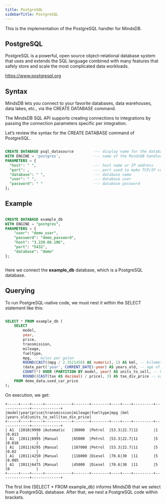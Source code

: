 ```yaml
---
title: PostgreSQL
sidebarTitle: PostgreSQL
---
```


This is the implementation of the PostgreSQL handler for MindsDB.

## PostgreSQL
PostgreSQL is a powerful, open source object-relational database system that uses and extends the SQL language combined with many features that safely store and scale the most complicated data workloads.

https://www.postgresql.org

## Syntax

MindsDB lets you connect to your favorite databases, data warehouses, data lakes, etc., via the CREATE DATABASE command.

The MindsDB SQL API supports creating connections to integrations by passing the connection parameters specific per integration.

Let’s review the syntax for the CREATE DATABASE command of PostgreSQL.

```sql

CREATE DATABASE psql_datasource         --- display name for the database
WITH ENGINE = 'postgres',               --- name of the MindsDB handler
PARAMETERS = {
  "host": " ",                          --- host name or IP address
  "port": ,                             --- port used to make TCP/IP connection
  "database": " ",                      --- database name
  "user": " ",                          --- database user
  "password": " "                       --- database password
};

```

## Example

```sql

CREATE DATABASE example_db
WITH ENGINE = "postgres",
PARAMETERS = {
    "user": "demo_user",
    "password": "demo_password",
    "host": "3.220.66.106",
    "port": "5432",
    "database": "demo"
};



```

Here we connect the **example_db** database, which is a PostgreSQL database.

## Querying

To run PostgreSQL-native code, we must nest it within the SELECT statement like this:

```sql

SELECT * FROM example_db (
    SELECT 
        model, 
        year, 
        price, 
        transmission, 
        mileage, 
        fueltype, 
        mpg, -- miles per galon
        ROUND(CAST((mpg / 2.3521458) AS numeric), 1) AS kml, -- kilometers per liter
        (date_part('year', CURRENT_DATE)-year) AS years_old, -- age of a car
        COUNT(*) OVER (PARTITION BY model, year) AS units_to_sell, -- how many units of a certain model are sold in a year
        ROUND((CAST(tax AS decimal) / price), 3) AS tax_div_price -- value of tax divided by price of a car
    FROM demo_data.used_car_price
);

```
On execution, we get:
```
+-----+----+-----+------------+-------+--------+----+----+---------+-------------+-------------+
|model|year|price|transmission|mileage|fueltype|mpg |kml |years_old|units_to_sell|tax_div_price|
+-----+----+-----+------------+-------+--------+----+----+---------+-------------+-------------+
| A1  |2010|9990 |Automatic   |38000  |Petrol  |53.3|22.7|12       |1            |0.013        |
| A1  |2011|6995 |Manual      |65000  |Petrol  |53.3|22.7|11       |5            |0.018        |
| A1  |2011|6295 |Manual      |107000 |Petrol  |53.3|22.7|11       |5            |0.02         |
| A1  |2011|4250 |Manual      |116000 |Diesel  |70.6|30  |11       |5            |0.005        |
| A1  |2011|6475 |Manual      |45000  |Diesel  |70.6|30  |11       |5            |0            |
+-----+----+-----+------------+-------+--------+----+----+---------+-------------+-------------+
```

The first line (SELECT * FROM example_db) informs MindsDB that we select from a PostgreSQL database. After that, we nest a PostgreSQL code within brackets.

